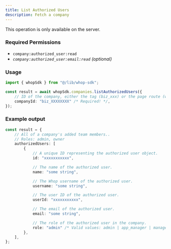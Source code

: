 ```yaml
---
title: List Authorized Users
description: Fetch a company
---
```

<Note>This operation is only available on the server.</Note>

### Required Permissions
 - `company:authorized_user:read`
 - _`company:authorized_user:email:read` (optional)_

### Usage

```typescript
import { whopSdk } from "@/lib/whop-sdk";

const result = await whopSdk.companies.listAuthorizedUsers({
	// ID of the company, either the tag (biz_xxx) or the page route (whop-dev)
	companyId: "biz_XXXXXXXX" /* Required! */,
});

```

### Example output

```typescript
const result = {
	// All of a company's added team members..
	// Roles: admin, owner
	authorizedUsers: [
		{
			// A unique ID representing the authorized user object.
			id: "xxxxxxxxxxx",

			// The name of the authorized user.
			name: "some string",

			// The Whop username of the authorized user.
			username: "some string",

			// The user ID of the authorized user.
			userId: "xxxxxxxxxxx",

			// The email of the authorized user.
			email: "some string",

			// The role of the authorized user in the company.
			role: "admin" /* Valid values: admin | app_manager | manager | moderator | owner | sales_manager | support */,
		},
	],
};

```
